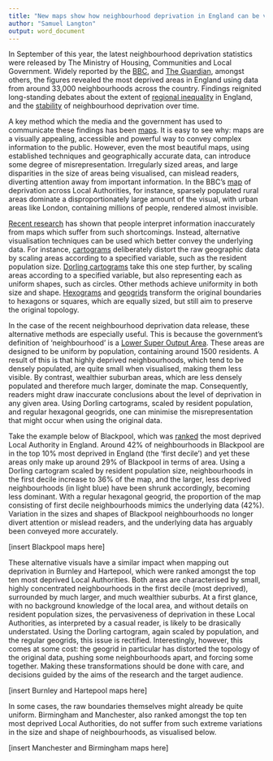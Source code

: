 ```yaml
---
title: "New maps show how neighbourhood deprivation in England can be visualised to avoid misrepresentation"
author: "Samuel Langton"
output: word_document
---
```


In September of this year, the latest neighbourhood deprivation statistics were released by The Ministry of Housing, Communities and Local Government. Widely reported by the [BBC](https://www.bbc.co.uk/news/uk-england-49812519), and [The Guardian](https://www.theguardian.com/society/2019/sep/26/wealthy-incomers-changing-profile-of-londons-most-deprived-areas), amongst others, the figures revealed the most deprived areas in England using data from around 33,000 neighbourhoods across the country. Findings reignited long-standing debates about the extent of [regional inequality](https://www.theguardian.com/society/2019/sep/26/wealthy-incomers-changing-profile-of-londons-most-deprived-areas) in England, and the [stability](https://assets.publishing.service.gov.uk/government/uploads/system/uploads/attachment_data/file/835115/IoD2019_Statistical_Release.pdf) of neighbourhood deprivation over time.

A key method which the media and the government has used to communicate these findings has been [maps](https://imd2019.group.shef.ac.uk). It is easy to see why: maps are a visually appealing, accessible and powerful way to convey complex information to the public. However, even the most beautiful maps, using established techniques and geographically accurate data, can introduce some degree of misrepresentation. Irregularly sized areas, and large disparities in the size of areas being visualised, can mislead readers, diverting attention away from important information. In the BBC's [map](https://www.bbc.co.uk/news/uk-england-49812519) of deprivation across Local Authorities, for instance, sparsely populated rural areas dominate a disproportionately large amount of the visual, with urban areas like London, containing millions of people, rendered almost invisible.

[Recent research](https://osf.io/preprints/socarxiv/t6agd/) has shown that people interpret information inaccurately from maps which suffer from such shortcomings. Instead, alternative visualisation techniques can be used which better convey the underlying data. For instance, [cartograms](https://www.tandfonline.com/doi/full/10.1111/j.1467-8306.2004.09401004.x?casa_token=PCQuJ1wUlkoAAAAA:m8aWeOyHWcKv-iL8T1-bXlcunBnzZV2lkAz3-gYAxUtgRCihbAYOIWz8-HJFvSOO8WP4W25tLA) deliberately distort the raw geographic data by scaling areas according to a specified variable, such as the resident population size. [Dorling cartograms](https://www.arcgis.com/home/item.html?id=b686a7679cb747e9825d1d1bb6b26046) take this one step further, by scaling areas according to a specified variable, but also representing each as uniform shapes, such as circles. Other methods achieve uniformity in both size and shape. [Hexograms](http://gisruk.org/ProceedingsGISRUK2018/GISRUK2018_Contribution_023.pdf) and [geogrids](https://github.com/jbaileyh/geogrid) transform the original boundaries to hexagons or squares, which are equally sized, but still aim to preserve the original topology.

In the case of the recent neighbourhood deprivation data release, these alternative methods are especially useful. This is because the government's definition of 'neighbourhood' is a [Lower Super Output Area](https://www.ons.gov.uk/methodology/geography/ukgeographies/censusgeography). These areas are designed to be uniform by population, containing around 1500 residents. A result of this is that highly deprived neighbourhoods, which tend to be densely populated, are quite small when visualised, making them less visible. By contrast, wealthier suburban areas, which are less densely populated and therefore much larger, dominate the map. Consequently, readers might draw inaccurate conclusions about the level of deprivation in any given area. Using Dorling cartograms, scaled by resident population, and regular hexagonal geogrids, one can minimise the misrepresentation that might occur when using the original data.

Take the example below of Blackpool, which was [ranked](https://assets.publishing.service.gov.uk/government/uploads/system/uploads/attachment_data/file/835115/IoD2019_Statistical_Release.pdf) the most deprived Local Authority in England. Around 42% of neighbourhoods in Blackpool are in the top 10% most deprived in England (the 'first decile') and yet these areas only make up around 29% of Blackpool in terms of area. Using a Dorling cartogram scaled by resident population size, neighbourhoods in the first decile increase to 36% of the map, and the larger, less deprived neighbourhoods (in light blue) have been shrunk accordingly, becoming less dominant. With a regular hexagonal geogrid, the proportion of the map consisting of first decile neighbourhoods mimics the underlying data (42%). Variation in the sizes and shapes of Blackpool neighbourhoods no longer divert attention or mislead readers, and the underlying data has arguably been conveyed more accurately.

[insert Blackpool maps here]

These alternative visuals have a similar impact when mapping out deprivation in Burnley and Hartepool, which were ranked amongst the top ten most deprived Local Authorities. Both areas are characterised by small, highly concentrated neighbourhoods in the first decile (most deprived), surrounded by much larger, and much wealthier suburbs. At a first glance, with no background knowledge of the local area, and without details on resident population sizes, the pervasiveness of deprivation in these Local Authorities, as interpreted by a casual reader, is likely to be drasically understated. Using the Dorling cartogram, again scaled by population, and the regular geogrids, this issue is rectified. Interestingly, however, this comes at some cost: the geogrid in particular has distorted the topology of the original data, pushing some neighbourhoods apart, and forcing some together. Making these transformations should be done with care, and decisions guided by the aims of the research and the target audience.

[insert Burnley and Hartepool maps here]

In some cases, the raw boundaries themselves might already be quite uniform. Birmingham and Manchester, also ranked amongst the top ten most deprived Local Authorities, do not suffer from such extreme variations in the size and shape of neighbourhoods, as visualised below.

[insert Manchester and Birmingham maps here]
